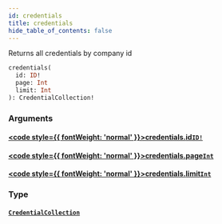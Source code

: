 ```yaml
---
id: credentials
title: credentials
hide_table_of_contents: false
---
```








Returns all credentials by company id

```graphql
credentials(
  id: ID!
  page: Int
  limit: Int
): CredentialCollection!
```


### Arguments

#### [<code style={{ fontWeight: 'normal' }}>credentials.<b>id</b></code>](#)<Bullet />[`ID!`](/api/graphql/documentation/scalars/id) <Badge class="secondary" text="non-null"/> <Badge class="secondary" text="scalar"/>
> 
> 

#### [<code style={{ fontWeight: 'normal' }}>credentials.<b>page</b></code>](#)<Bullet />[`Int`](/api/graphql/documentation/scalars/int) <Badge class="secondary" text="scalar"/>
> 
> 

#### [<code style={{ fontWeight: 'normal' }}>credentials.<b>limit</b></code>](#)<Bullet />[`Int`](/api/graphql/documentation/scalars/int) <Badge class="secondary" text="scalar"/>
> 
> 

### Type

#### [`CredentialCollection`](/api/graphql/documentation/objects/credential-collection) <Badge class="secondary" text="object"/>
> 
> 





